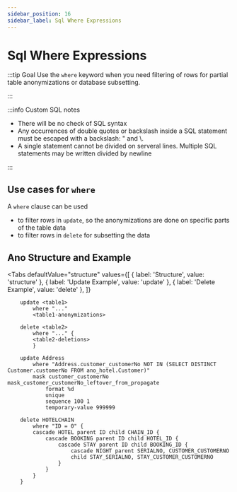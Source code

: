 ```yaml
---
sidebar_position: 16
sidebar_label: Sql Where Expressions
---
```



# Sql Where Expressions

:::tip Goal
Use the `where` keyword when you need filtering of rows for partial table anonymizations or database subsetting.

:::

:::info Custom SQL notes

- There will be no check of SQL syntax
- Any occurrences of double quotes or backslash inside a SQL statement must be escaped with a backslash: \" and \\.
- A single statement cannot be divided on serveral lines. Multiple SQL statements may be written divided by newline

:::

## Use cases for `where`

A `where` clause can be used

- to filter rows in `update`, so the anonymizations are done on specific parts of the table data
- to filter rows in `delete` for subsetting the data

## Ano Structure and Example

<Tabs
  defaultValue="structure"
  values={[
    { label: 'Structure', value: 'structure' },
    { label: 'Update Example', value: 'update' },
    { label: 'Delete Example', value: 'delete' },
  ]}
>

<TabItem value="structure">

```ano
    update <table1>
        where "..."
        <table1-anonymizations>

    delete <table2>
        where "..." {
        <table2-deletions>
        }
```

</TabItem>

<TabItem value="update">

```ano
    update Address
        where "Address.customer_customerNo NOT IN (SELECT DISTINCT Customer.customerNo FROM ano_hotel.Customer)"
        mask customer_customerNo mask_customer_customerNo_leftover_from_propagate
            format %d
            unique
            sequence 100 1
            temporary-value 999999

```

</TabItem>

<TabItem value="delete">

```ano
    delete HOTELCHAIN
        where "ID = 0" {
        cascade HOTEL parent ID child CHAIN_ID {
            cascade BOOKING parent ID child HOTEL_ID {
                cascade STAY parent ID child BOOKING_ID {
                    cascade NIGHT parent SERIALNO, CUSTOMER_CUSTOMERNO
                    child STAY_SERIALNO, STAY_CUSTOMER_CUSTOMERNO
                }
            }
        }
    }
```

</TabItem>

</Tabs>
